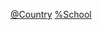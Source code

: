 {{Commons category|Schools by country}}
{{Categories by country|nocat}}

[[Category:各地学校|@Country]]
[[Category:各国教育机构|%School]]